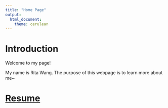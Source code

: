 ```yaml
---
title: "Home Page"
output:
  html_document:
    theme: cerulean
---
```


# Introduction

Welcome to my page!

My name is Rita Wang. The purpose of this webpage is to learn more about me~

# [Resume](about.html)